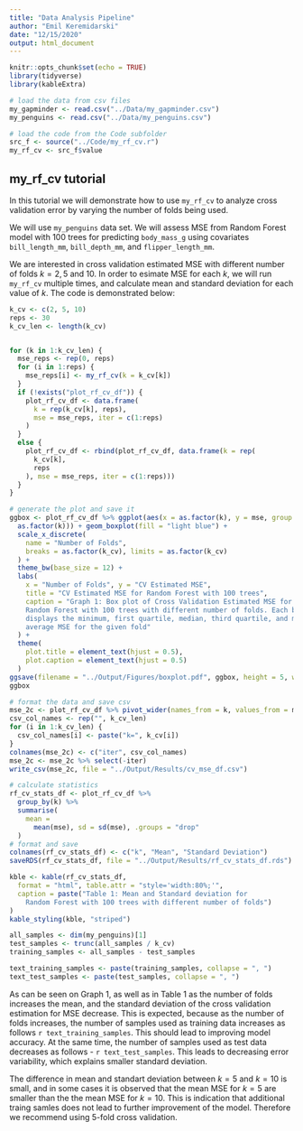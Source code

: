 ```yaml
---
title: "Data Analysis Pipeline"
author: "Emil Keremidarski"
date: "12/15/2020"
output: html_document
---
```


```r
knitr::opts_chunk$set(echo = TRUE)
library(tidyverse)
library(kableExtra)
```

```r
# load the data from csv files
my_gapminder <- read.csv("../Data/my_gapminder.csv")
my_penguins <- read.csv("../Data/my_penguins.csv")
```


```r
# load the code from the Code subfolder
src_f <- source("../Code/my_rf_cv.r")
my_rf_cv <- src_f$value
```

## my_rf_cv tutorial

In this tutorial we will demonstrate how to use `my_rf_cv` to analyze cross validation error
by varying the number of folds being used.

We will use `my_penguins` data set. We will assess MSE from Random Forest model with $100$ trees
for predicting `body_mass_g` using covariates `bill_length_mm`, `bill_depth_mm`, and `flipper_length_mm`.

We are interested in cross validation estimated MSE with different number of folds $k= 2,5$ and $10$. In order to esimate MSE for each $k$, we will run `my_rf_cv` multiple times, and calculate mean and standard deviation for each value of $k$. The code is demonstrated below:   


```r
k_cv <- c(2, 5, 10)
reps <- 30
k_cv_len <- length(k_cv)


for (k in 1:k_cv_len) {
  mse_reps <- rep(0, reps)
  for (i in 1:reps) {
    mse_reps[i] <- my_rf_cv(k = k_cv[k])
  }
  if (!exists("plot_rf_cv_df")) {
    plot_rf_cv_df <- data.frame(
      k = rep(k_cv[k], reps),
      mse = mse_reps, iter = c(1:reps)
    )
  }
  else {
    plot_rf_cv_df <- rbind(plot_rf_cv_df, data.frame(k = rep(
      k_cv[k],
      reps
    ), mse = mse_reps, iter = c(1:reps)))
  }
}

# generate the plot and save it
ggbox <- plot_rf_cv_df %>% ggplot(aes(x = as.factor(k), y = mse, group =
  as.factor(k))) + geom_boxplot(fill = "light blue") +
  scale_x_discrete(
    name = "Number of Folds",
    breaks = as.factor(k_cv), limits = as.factor(k_cv)
  ) +
  theme_bw(base_size = 12) +
  labs(
    x = "Number of Folds", y = "CV Estimated MSE",
    title = "CV Estimated MSE for Random Forest with 100 trees",
    caption = "Graph 1: Box plot of Cross Validation Estimated MSE for
    Random Forest with 100 trees with different number of folds. Each boxplot
    displays the minimum, first quartile, median, third quartile, and maximum
    average MSE for the given fold"
  ) +
  theme(
    plot.title = element_text(hjust = 0.5),
    plot.caption = element_text(hjust = 0.5)
  )
ggsave(filename = "../Output/Figures/boxplot.pdf", ggbox, height = 5, width = 7)
ggbox
```

```r
# format the data and save csv
mse_2c <- plot_rf_cv_df %>% pivot_wider(names_from = k, values_from = mse)
csv_col_names <- rep("", k_cv_len)
for (i in 1:k_cv_len) {
  csv_col_names[i] <- paste("k=", k_cv[i])
}
colnames(mse_2c) <- c("iter", csv_col_names)
mse_2c <- mse_2c %>% select(-iter)
write_csv(mse_2c, file = "../Output/Results/cv_mse_df.csv")
```

```r
# calculate statistics
rf_cv_stats_df <- plot_rf_cv_df %>%
  group_by(k) %>%
  summarise(
    mean =
      mean(mse), sd = sd(mse), .groups = "drop"
  )
# format and save
colnames(rf_cv_stats_df) <- c("k", "Mean", "Standard Deviation")
saveRDS(rf_cv_stats_df, file = "../Output/Results/rf_cv_stats_df.rds")

kble <- kable(rf_cv_stats_df,
  format = "html", table.attr = "style='width:80%;'",
  caption = paste("Table 1: Mean and Standard deviation for
    Random Forest with 100 trees with different number of folds")
)
kable_styling(kble, "striped")
```

```r
all_samples <- dim(my_penguins)[1]
test_samples <- trunc(all_samples / k_cv)
training_samples <- all_samples - test_samples

text_training_samples <- paste(training_samples, collapse = ", ")
text_test_samples <- paste(test_samples, collapse = ", ")
```

As can be seen on Graph 1, as well as in Table 1 as the number of folds increases the mean, and the standard deviation of the cross validation estimation for MSE decrease. This is expected, because as the number of folds increases, the number of samples used as training data increases as follows `r text_training_samples`. This should lead to improving model accuracy. At the same time, the number of samples used as test data decreases as follows - `r text_test_samples`. This leads to decreasing error variability, which explains smaller standard deviation.

The difference in mean and standart deviation between $k=5$ and $k=10$ is small, and in some cases it is observed that the mean MSE for $k=5$ are smaller than the the mean MSE for $k=10$. This is indication that additional traing samles does not lead to further improvement of the model. Therefore we recommend using 5-fold cross validation.
